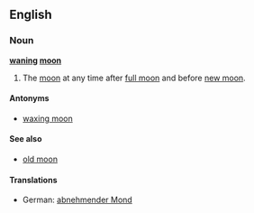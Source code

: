 ==English==
===Noun===
'''[[wane|waning]] [[moon]]'''
#The [[moon]] at any time after [[full moon]] and before [[new moon]].
====Antonyms====
*[[waxing moon]]
====See also====
*[[old moon]]
====Translations====
*German: [[abnehmender Mond]] {{m}}